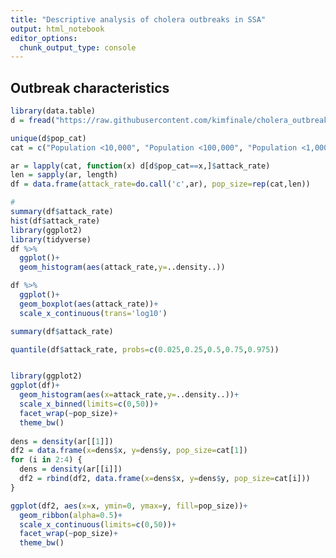 ```yaml
---
title: "Descriptive analysis of cholera outbreaks in SSA"
output: html_notebook
editor_options: 
  chunk_output_type: console
---
```


## Outbreak characteristics

```r
library(data.table)
d = fread("https://raw.githubusercontent.com/kimfinale/cholera_outbreaks_ssa/main/reference_data/outbreak_data.csv")

unique(d$pop_cat)
cat = c("Population <10,000", "Population <100,000", "Population <1,000,000", "Population >1,000,000")

ar = lapply(cat, function(x) d[d$pop_cat==x,]$attack_rate)
len = sapply(ar, length)
df = data.frame(attack_rate=do.call('c',ar), pop_size=rep(cat,len))

#
summary(df$attack_rate)
hist(df$attack_rate)
library(ggplot2)
library(tidyverse)
df %>% 
  ggplot()+
  geom_histogram(aes(attack_rate,y=..density..))

df %>% 
  ggplot()+
  geom_boxplot(aes(attack_rate))+
  scale_x_continuous(trans='log10')

summary(df$attack_rate)

quantile(df$attack_rate, probs=c(0.025,0.25,0.5,0.75,0.975))


library(ggplot2)
ggplot(df)+
  geom_histogram(aes(x=attack_rate,y=..density..))+
  scale_x_binned(limits=c(0,50))+
  facet_wrap(~pop_size)+
  theme_bw()
  
dens = density(ar[[1]])
df2 = data.frame(x=dens$x, y=dens$y, pop_size=cat[1])
for (i in 2:4) {
  dens = density(ar[[i]])
  df2 = rbind(df2, data.frame(x=dens$x, y=dens$y, pop_size=cat[i]))
}

ggplot(df2, aes(x=x, ymin=0, ymax=y, fill=pop_size))+
  geom_ribbon(alpha=0.5)+
  scale_x_continuous(limits=c(0,50))+
  facet_wrap(~pop_size)+
  theme_bw()


```

